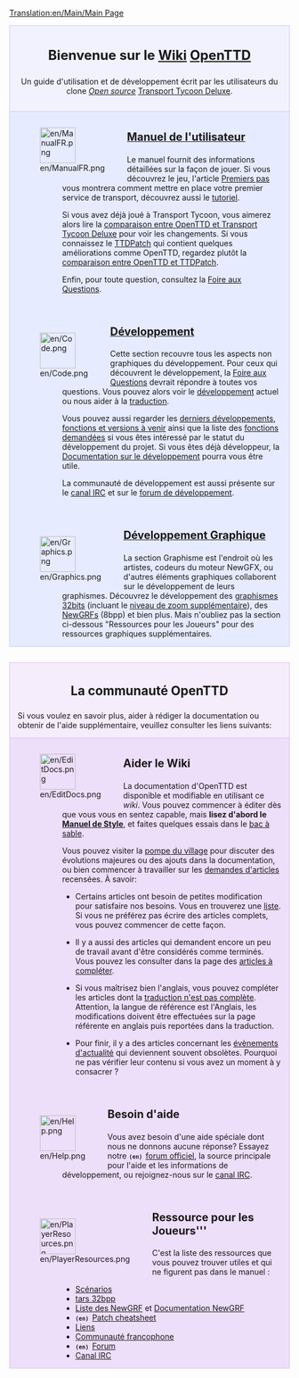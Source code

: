[[Translation:en/Main/Main Page]]

<div style="background-color: #f1f2fe; border: 1px solid #c7c8fe; margin: 0; padding: 1em 1em 1em 1em; text-align:center">
<div style="font-size:1.7em; font-weight:bold">Bienvenue sur le [http://fr.wikipedia.org/w/index.php?title=Wiki Wiki] <span class="plainlinks">[http://www.openttd.org/ OpenTTD]</span></div>
Un guide d'utilisation et de développement écrit par les utilisateurs du clone ''[http://fr.wikipedia.org/wiki/Open_source Open source]'' [[fr/Archive/OpenTTD/Transport Tycoon Deluxe|Transport Tycoon Deluxe]].
</div>

<div style="background-color: #E7EBFF; border: 1px solid #c7c8fe; border-top:none; padding: 1em 1em 0em 1em; margin-bottom:2em">
<div style="float:left">[[File:en/ManualFR.png|64px]]</div>
<div style="margin-left:80px; margin-bottom:4em">
<div style="font-size:1.4em; font-weight:bold">[[fr/Manual/OpenTTD|Manuel de l'utilisateur]]</div>
Le manuel fournit des informations détaillées sur la façon de jouer. Si vous découvrez le jeu, l'article [[fr/Trash/Premiers pas|Premiers pas]] vous montrera comment mettre en place votre premier service de transport, découvrez aussi le [[fr/tutoriel|tutoriel]]. 

Si vous avez déjà joué à Transport Tycoon, vous aimerez alors lire la [[fr/Archive/OpenTTD/Comparaison avec TTD|comparaison entre OpenTTD et Transport Tycoon Deluxe]] pour voir les changements. Si vous connaissez le [[fr/Archive/OpenTTD/TTDPatch|TTDPatch]] qui contient quelques améliorations comme OpenTTD, regardez plutôt la [[fr/Archive/OpenTTD/Comparaison entre OpenTTD et TTDPatch|comparaison entre OpenTTD et TTDPatch]].

Enfin, pour toute question, consultez la [[fr/Archive/Other/FAQ|Foire aux Questions]].
</div>

<div style="float:left">[[File:en/Code.png|64px]]</div>
<div style="margin-left:80px; margin-bottom:4em">
<div style="font-size:1.4em; font-weight:bold">[[fr/Development/Développement|Développement]]</div>
Cette section recouvre tous les aspects non graphiques du développement. Pour ceux qui découvrent le développement, la [[fr/Development/FAQ de développement|Foire aux Questions]] devrait répondre à toutes vos questions. Vous pouvez alors voir le [[fr/Development/Développement|développement]] actuel ou nous aider à la [[fr/Archive/Other/Internationalisation|traduction]]. 

Vous pouvez aussi regarder les [[fr/Développements récents et actuels|derniers développements]], [[fr/Archive/Lists/Feuille de route|fonctions et versions à venir]] ainsi que la liste des [[fr/Archive/Lists/Fonctionnalités demandées|fonctions demandées]] si vous êtes intéressé par le statut du développement du projet. Si vous êtes déjà développeur, la [[fr/Trash/Documentation développeur|Documentation sur le développement]] pourra vous être utile.

La communauté de développement est aussi présente sur le [[fr/Development/Canal IRC|canal IRC]] et sur le [http://www.tt-forums.net/viewforum.php?f=33 forum de développement].
</div>

<div style="float:left">[[File:en/Graphics.png|64px]]</div>
<div style="margin-left:80px; margin-bottom:1em; min-height:64px">
<div style="font-size:1.4em; font-weight:bold">[[fr/GFXDev/Page principal|Développement Graphique]]</div>
La section Graphisme est l'endroit où les artistes, codeurs du moteur NewGFX, ou d'autres éléments graphiques collaborent sur le développement de leurs graphismes. Découvrez le développement des [[fr/Archive/Old 32bpp/Développement de graphismes 32bits|graphismes 32bits]] (incluant le [[fr/Niveaux de zoom extra 32bpp|niveau de zoom supplémentaire]]), des [[fr/Manual/NewGRF|NewGRFs]] (8bpp) et bien plus. Mais n'oubliez pas la section ci-dessous "Ressources pour les Joueurs" pour des ressources graphiques supplémentaires.
</div>

</div>

<div style="background-color: #F5EDFC; border: 1px solid #E1BBFF; margin: 0; padding: 1em 1em 0em 1em;">
<div style="font-size:1.6em; font-weight:bold; text-align:center">La communauté OpenTTD</div>
Si vous voulez en savoir plus, aider à rédiger la documentation ou obtenir de l'aide supplémentaire, veuillez consulter les liens suivants:
</div>

<div style="background-color: #EDDEFA; border: 1px solid #E1BBFF; border-top:none; padding: 1em 1em 0em 1em;">

<div style="float:left">[[File:en/EditDocs.png|64px]]</div>
<div style="margin-left:80px; margin-bottom:4em">
<div style="font-size:1.4em; font-weight:bold">Aider le Wiki</div>
La documentation d'OpenTTD est disponible et modifiable en utilisant ce <em>wiki</em>. Vous pouvez commencer à éditer dès que vous vous en sentez capable, mais '''lisez d'abord le [[fr/Main/Manuel de Style|Manuel de Style]]''', et faites quelques essais dans le [[fr/Trash/Bac à sable|bac à sable]].  

Vous pouvez visiter la [[fr/Main/Pompe du village|pompe du village]] pour discuter des évolutions majeures ou des ajouts dans la documentation, ou bien commencer à travailler sur les [[fr/Archive/Lists/Demandes d'articles|demandes d'articles]] recensées. À savoir:

*Certains articles ont besoin de petites modification pour satisfaire nos besoins. Vous en trouverez une [[:Category:fr/À faire|liste]].  Si vous ne préférez pas écrire des articles complets, vous pouvez commencer de cette façon.

*Il y a aussi des articles qui demandent encore un peu de travail avant d'être considérés comme terminés. Vous pouvez les consulter dans la page des [[:Category:fr/Articles à completer|articles à compléter]]. 

*Si vous maîtrisez bien l'anglais, vous pouvez compléter les articles dont la [[:Category:fr/À traduire en français|traduction n'est pas complète]]. Attention, la langue de référence est l'Anglais, les modifications doivent être effectuées sur la page référente en anglais puis reportées dans la traduction.

*Pour finir, il y a des articles concernant les [[:Category:fr/Évènements actuels|évènements d'actualité]] qui deviennent souvent obsolètes. Pourquoi ne pas vérifier leur contenu si vous avez un moment à y consacrer ?
</div>

<div style="float:left">[[File:en/Help.png|64px]]</div>
<div style="margin-left:80px; margin-bottom:4em">
<div style="font-size:1.4em; font-weight:bold">Besoin d'aide</div>
Vous avez besoin d'une aide spéciale dont nous ne donnons aucune réponse? Essayez notre <span style="font-family:monospace;font-weight:bold;font-size:small">(en) </span>[http://www.tt-forums.net/viewforum.php?f=55 forum officiel],  la source principale pour l'aide et les informations de développement, ou rejoignez-nous sur le [[fr/Development/Canal IRC|canal IRC]].
</div>

<div style="float:left">[[File:en/PlayerResources.png|64px]]</div>
<div style="margin-left:80px; margin-bottom:1em">
<div style="font-size:1.4em; font-weight:bold">Ressource pour les Joueurs'''</div>
C'est la liste des ressources que vous pouvez trouver utiles et qui ne figurent pas dans le manuel :
*[[fr/Archive/Lists/Liste des scénarios de joueurs|Scénarios]]
*[[fr/Trash/Liste des tars 32bpp téléchargeables|tars 32bpp]]
*[[fr/Community/Liste NewGRF|Liste des NewGRF]] et [[fr/Manual/NewGRF|Documentation NewGRF]]
*<span style="font-family:monospace;font-weight:bold;font-size:small">(en) </span>[[en/Community/Patches/Patches|Patch cheatsheet]]
*[[fr/Archive/Other/Lien|Liens]]
*[http://www.openttd.fr Communauté francophone]
*<span style="font-family:monospace;font-weight:bold;font-size:small">(en) </span>[http://www.tt-forums.net/index.php?c=20 Forum]
*[[fr/Development/Canal IRC|Canal IRC]]
</div>
</div>